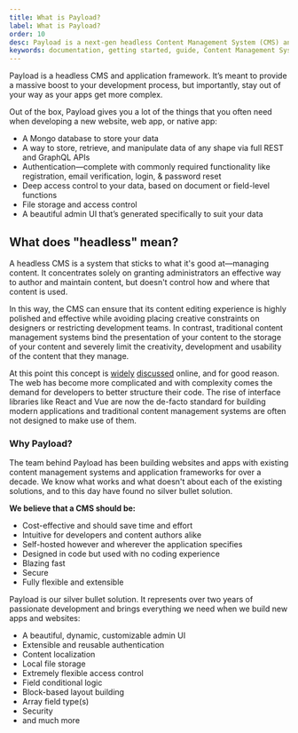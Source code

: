 ```yaml
---
title: What is Payload?
label: What is Payload?
order: 10
desc: Payload is a next-gen headless Content Management System (CMS) and application framework.
keywords: documentation, getting started, guide, Content Management System, cms, headless, javascript, node, react, express
---
```


<YouTube id="In_lFhzmbME" title="Payload CMS Developer Introduction" />

<Banner type="success">
	Payload is a headless CMS and application framework. It’s meant to provide a massive boost to your development process, but importantly, stay out of your way as your apps get more complex.
</Banner>

Out of the box, Payload gives you a lot of the things that you often need when developing a new website, web app, or native app:

- A Mongo database to store your data
- A way to store, retrieve, and manipulate data of any shape via full REST and GraphQL APIs
- Authentication—complete with commonly required functionality like registration, email verification, login, & password reset
- Deep access control to your data, based on document or field-level functions
- File storage and access control
- A beautiful admin UI that’s generated specifically to suit your data

## What does "headless" mean?

A headless CMS is a system that sticks to what it's good at—managing content. It concentrates solely on granting administrators an effective way to author and maintain content, but doesn't control how and where that content is used.

In this way, the CMS can ensure that its content editing experience is highly polished and effective while avoiding placing creative constraints on designers or restricting development teams. In contrast, traditional content management systems bind the presentation of your content to the storage of your content and severely limit the creativity, development and usability of the content that they manage.

At this point this concept is [widely](https://en.wikipedia.org/wiki/Headless_content_management_system) [discussed](https://css-tricks.com/what-is-a-headless-cms/) online, and for good reason. The web has become more complicated and with complexity comes the demand for developers to better structure their code. The rise of interface libraries like React and Vue are now the de-facto standard for building modern applications and traditional content management systems are often not designed to make use of them.

### Why Payload?

The team behind Payload has been building websites and apps with existing content management systems and application frameworks for over a decade. We know what works and what doesn't about each of the existing solutions, and to this day have found no silver bullet solution.

**We believe that a CMS should be:**

- Cost-effective and should save time and effort
- Intuitive for developers and content authors alike
- Self-hosted however and wherever the application specifies
- Designed in code but used with no coding experience
- Blazing fast
- Secure
- Fully flexible and extensible

Payload is our silver bullet solution. It represents over two years of passionate development and brings everything we need when we build new apps and websites:

- A beautiful, dynamic, customizable admin UI
- Extensible and reusable authentication
- Content localization
- Local file storage
- Extremely flexible access control
- Field conditional logic
- Block-based layout building
- Array field type(s)
- Security
- and much more
